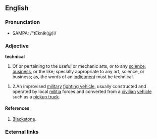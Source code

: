 {{wikipedia}}
==English==

===Pronunciation===
*SAMPA: /"tEknIk(@)l/

===Adjective===
'''technical'''
#Of or pertaining to the useful or mechanic arts, or to any [[science]], [[business]], or the like; specially appropriate to any art, science, or business; as, the words of an [[w:indictment|indictment]] must be technical. 

#2.An improvised [[military]] [[fighting vehicle]], usually constructed and operated by local [[militia]] forces and converted from a [[civilian]] [[vehicle]] such as a [[pickup truck]].

====References====
#[[w:Blackstone|Blackstone]].

===External links===
{{pedialite}}